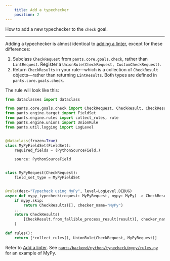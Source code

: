 ```yaml
---
    title: Add a typechecker
    position: 2
---
```


How to add a new typechecker to the `check` goal.

---

Adding a typechecker is almost identical to [adding a linter](./add-a-linter.mdx), except for these differences:

1. Subclass `CheckRequest` from `pants.core.goals.check`, rather than `LintRequest`. Register a `UnionRule(CheckRequest, CustomCheckRequest)`.
2. Return `CheckResults` in your rule—which is a collection of `CheckResult` objects—rather than returning `LintResults`. Both types are defined in `pants.core.goals.check`.

The rule will look like this:

```python
from dataclasses import dataclass

from pants.core.goals.check import CheckRequest, CheckResult, CheckResults
from pants.engine.target import FieldSet
from pants.engine.rules import collect_rules, rule
from pants.engine.unions import UnionRule
from pants.util.logging import LogLevel


@dataclass(frozen=True)
class MyPyFieldSet(FieldSet):
    required_fields = (PythonSourceField,)

    source: PythonSourceField


class MyPyRequest(CheckRequest):
    field_set_type = MyPyFieldSet


@rule(desc="Typecheck using MyPy", level=LogLevel.DEBUG)
async def mypy_typecheck(request: MyPyRequest, mypy: MyPy) -> CheckResults:
    if mypy.skip:
        return CheckResults([], checker_name="MyPy")
    ...
    return CheckResults(
        [CheckResult.from_fallible_process_result(result)], checker_name="MyPy"
    )

def rules():
    return [*collect_rules(), UnionRule(CheckRequest, MyPyRequest)]
```

Refer to [Add a linter](./add-a-linter.mdx). See [`pants/backend/python/typecheck/mypy/rules.py`](https://github.com/pantsbuild/pants/blob/master/src/python/pants/backend/python/typecheck/mypy/rules.py) for an example of MyPy.




